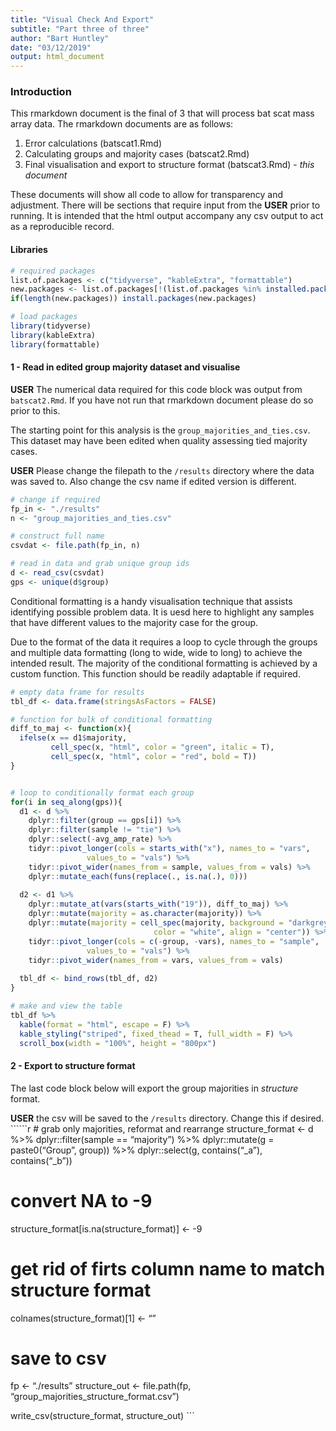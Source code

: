```yaml
---
title: "Visual Check And Export"
subtitle: "Part three of three"
author: "Bart Huntley"
date: "03/12/2019"
output: html_document
---
```


### Introduction
This rmarkdown document is the final of 3 that will process bat scat mass array data. The rmarkdown documents are as follows:

1. Error calculations (batscat1.Rmd)
2. Calculating groups and majority cases (batscat2.Rmd)
3. Final visualisation and export to structure format (batscat3.Rmd) - *this document*

These documents will show all code to allow for transparency and adjustment. There will be sections that require input from the **USER** prior to running. It is intended that the html output accompany any csv output to act as a reproducible record.

#### Libraries
```r
# required packages
list.of.packages <- c("tidyverse", "kableExtra", "formattable")
new.packages <- list.of.packages[!(list.of.packages %in% installed.packages()[,"Package"])]
if(length(new.packages)) install.packages(new.packages)

# load packages
library(tidyverse)
library(kableExtra)
library(formattable)
```

#### 1 - Read in edited group majority dataset and visualise
**USER** The numerical data required for this code block was output from `batscat2.Rmd`. If you have not run that rmarkdown document please do so prior to this.

The starting point for this analysis is the `group_majorities_and_ties.csv`. This dataset may have been edited when quality assessing tied majority cases.

**USER** Please change the filepath to the `/results` directory where the data was saved to. Also change the csv name if edited version is different.
```r
# change if required
fp_in <- "./results"
n <- "group_majorities_and_ties.csv"

# construct full name
csvdat <- file.path(fp_in, n)

# read in data and grab unique group ids
d <- read_csv(csvdat)
gps <- unique(d$group)

```

Conditional formatting is a handy visualisation technique that assists identifying possible problem data. It is uesd here to highlight any samples that have different values to the majority case for the group.

Due to the format of the data it requires a loop to cycle through the groups and multiple data formatting (long to wide, wide to long) to achieve the intended result. The majority of the conditional formatting is achieved by a custom function. This function should be readily adaptable if required.
```r
# empty data frame for results
tbl_df <- data.frame(stringsAsFactors = FALSE)

# function for bulk of conditional formatting
diff_to_maj <- function(x){
  ifelse(x == d1$majority,
         cell_spec(x, "html", color = "green", italic = T),
         cell_spec(x, "html", color = "red", bold = T))
}


# loop to conditionally format each group
for(i in seq_along(gps)){
  d1 <- d %>%
    dplyr::filter(group == gps[i]) %>%
    dplyr::filter(sample != "tie") %>%
    dplyr::select(-avg_amp_rate) %>%
    tidyr::pivot_longer(cols = starts_with("x"), names_to = "vars", 
                 values_to = "vals") %>%
    tidyr::pivot_wider(names_from = sample, values_from = vals) %>%
    dplyr::mutate_each(funs(replace(., is.na(.), 0)))
  
  d2 <- d1 %>%
    dplyr::mutate_at(vars(starts_with("19")), diff_to_maj) %>%
    dplyr::mutate(majority = as.character(majority)) %>%
    dplyr::mutate(majority = cell_spec(majority, background = "darkgrey", 
                                color = "white", align = "center")) %>%
    tidyr::pivot_longer(cols = c(-group, -vars), names_to = "sample", 
                 values_to = "vals") %>%
    tidyr::pivot_wider(names_from = vars, values_from = vals)
  
  tbl_df <- bind_rows(tbl_df, d2)
}

# make and view the table
tbl_df %>%
  kable(format = "html", escape = F) %>%
  kable_styling("striped", fixed_thead = T, full_width = F) %>%
  scroll_box(width = "100%", height = "800px")
```

#### 2 - Export to structure format
The last code block below will export the group majorities in *structure* format.

**USER** the csv will be saved to the `/results` directory. Change this if desired.
``````r
# grab only majorities, reformat and rearrange
structure_format <- d %>%
  dplyr::filter(sample == "majority") %>%
  dplyr::mutate(g = paste0("Group", group)) %>%
  dplyr::select(g, contains("_a"), contains("_b"))

# convert NA to -9
structure_format[is.na(structure_format)] <- -9

# get rid of firts column name to match structure format
colnames(structure_format)[1] <- ""

# save to csv
fp <- "./results"
structure_out <- file.path(fp, "group_majorities_structure_format.csv")

write_csv(structure_format, structure_out)
```